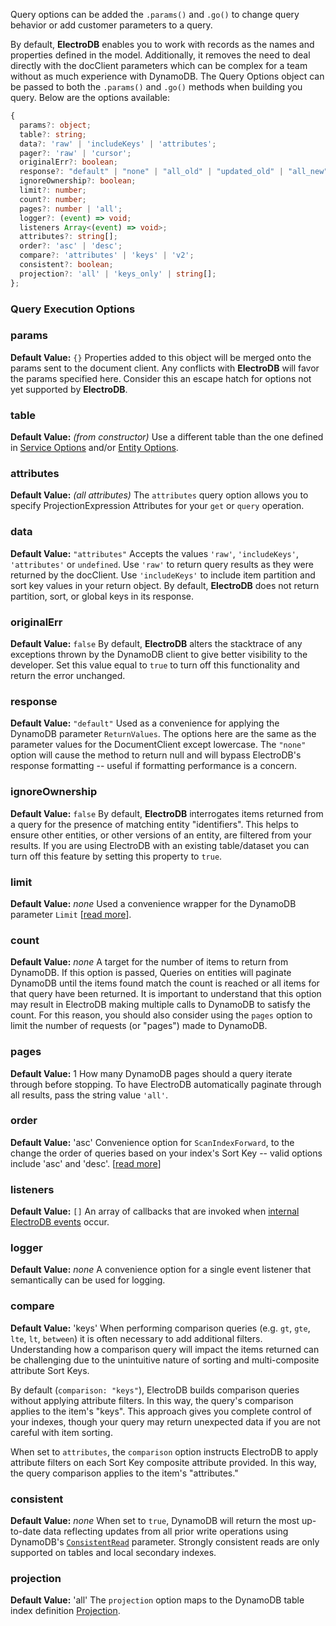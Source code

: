 Query options can be added the `.params()` and `.go()` to change query behavior or add customer parameters to a query.

By default, **ElectroDB** enables you to work with records as the names and properties defined in the model. Additionally, it removes the need to deal directly with the docClient parameters which can be complex for a team without as much experience with DynamoDB. The Query Options object can be passed to both the `.params()` and `.go()` methods when building you query. Below are the options available:

```typescript
{
  params?: object;
  table?: string;
  data?: 'raw' | 'includeKeys' | 'attributes';
  pager?: 'raw' | 'cursor';
  originalErr?: boolean;
  response?: "default" | "none" | "all_old" | "updated_old" | "all_new" | "updated_new";
  ignoreOwnership?: boolean;
  limit?: number;
  count?: number;
  pages?: number | 'all';
  logger?: (event) => void;
  listeners Array<(event) => void>;
  attributes?: string[];
  order?: 'asc' | 'desc';
  compare?: 'attributes' | 'keys' | 'v2';
  consistent?: boolean;
  projection?: 'all' | 'keys_only' | string[];
};
```

### Query Execution Options

### params
**Default Value:** `{}`
Properties added to this object will be merged onto the params sent to the document client. Any conflicts with **ElectroDB** will favor the params specified here. Consider this an escape hatch for options not yet supported by **ElectroDB**.

### table
**Default Value:** _(from constructor)_
Use a different table than the one defined in [Service Options](/en/modeling/service#options) and/or [Entity Options](/en/modeling/entity#entity-options).

### attributes
**Default Value:** _(all attributes)_
The `attributes` query option allows you to specify ProjectionExpression Attributes for your `get` or `query` operation.

### data
**Default Value:** `"attributes"`
Accepts the values `'raw'`, `'includeKeys'`, `'attributes'` or `undefined`. Use `'raw'` to return query results as they were returned by the docClient. Use `'includeKeys'` to include item partition and sort key values in your return object. By default, **ElectroDB** does not return partition, sort, or global keys in its response.

### originalErr
**Default Value:** `false`
By default, **ElectroDB** alters the stacktrace of any exceptions thrown by the DynamoDB client to give better visibility to the developer. Set this value equal to `true` to turn off this functionality and return the error unchanged.

### response
**Default Value:** `"default"`
Used as a convenience for applying the DynamoDB parameter `ReturnValues`. The options here are the same as the parameter values for the DocumentClient except lowercase. The `"none"` option will cause the method to return null and will bypass ElectroDB's response formatting -- useful if formatting performance is a concern.

### ignoreOwnership
**Default Value:** `false`
By default, **ElectroDB** interrogates items returned from a query for the presence of matching entity "identifiers". This helps to ensure other entities, or other versions of an entity, are filtered from your results. If you are using ElectroDB with an existing table/dataset you can turn off this feature by setting this property to `true`.

### limit
**Default Value:** _none_
Used a convenience wrapper for the DynamoDB parameter `Limit` [[read more](https://docs.aws.amazon.com/amazondynamodb/latest/APIReference/API_Query.html#DDB-Query-request-Limit)].

### count
**Default Value:** _none_
A target for the number of items to return from DynamoDB. If this option is passed, Queries on entities will paginate DynamoDB until the items found match the count is reached or all items for that query have been returned. It is important to understand that this option may result in ElectroDB making multiple calls to DynamoDB to satisfy the count. For this reason, you should also consider using the `pages` option to limit the number of requests (or "pages") made to DynamoDB.

### pages
**Default Value:** 1
How many DynamoDB pages should a query iterate through before stopping. To have ElectroDB automatically paginate through all results, pass the string value `'all'`.

### order
**Default Value:** 'asc'
Convenience option for `ScanIndexForward`, to the change the order of queries based on your index's Sort Key -- valid options include 'asc' and 'desc'. [[read more](https://docs.aws.amazon.com/amazondynamodb/latest/APIReference/API_Query.html)]

### listeners
**Default Value:** `[]`
An array of callbacks that are invoked when [internal ElectroDB events](#events) occur.

### logger
**Default Value:** _none_
A convenience option for a single event listener that semantically can be used for logging.

### compare
**Default Value:** 'keys'
When performing comparison queries (e.g. `gt`, `gte`, `lte`, `lt`, `between`) it is often necessary to add additional filters. Understanding how a comparison query will impact the items returned can be challenging due to the unintuitive nature of sorting and multi-composite attribute Sort Keys.

By default (`comparison: "keys"`), ElectroDB builds comparison queries without applying attribute filters. In this way, the query's comparison applies to the item's "keys". This approach gives you complete control of your indexes, though your query may return unexpected data if you are not careful with item sorting.

When set to `attributes`, the `comparison` option instructs ElectroDB to apply attribute filters on each Sort Key composite attribute provided. In this way, the query comparison applies to the item's "attributes."

### consistent
**Default Value:** _none_
When set to `true`, DynamoDB will return the most up-to-date data reflecting updates from all prior write operations using DynamoDB's [`ConsistentRead`](https://docs.aws.amazon.com/amazondynamodb/latest/developerguide/HowItWorks.ReadConsistency.html#HowItWorks.ReadConsistency.Strongly) parameter. Strongly consistent reads are only supported on tables and local secondary indexes.

### projection
**Default Value:** 'all'
The `projection` option maps to the DynamoDB table index definition [Projection](https://docs.aws.amazon.com/amazondynamodb/latest/APIReference/API_Projection.html).
